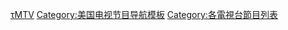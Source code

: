 {{Navbox
| name      = MTV電視節目
| title     = [[音樂電視網|MTV]]電視節目
| bodyclass = hlist
| state     = autocollapsed
| group1 = 音樂節目
| list1  = 
* {{link-en|Music Feed|AMTV}}{{small|（2009–）}}
* [[MTV不插电]]{{small|（1989–）}}
* [[MTV新歌榜|MTV First]]{{small|（2011–）}}
| group2 = 新聞節目
| list2  = 
* {{link-en|真實人生|True Life}}{{small|（1998–）}}
| group3 = 真人秀
| list3  = 
* {{link-en|16歲與懷孕|16 and Pregnant}}{{small|（2009–）}}
* {{link-en|非識不可：電視版|Catfish: The TV Show}}{{small|（2012–）}}
* {{link-en|女孩代碼|Girl Code}}{{small|（2013–）}}
* {{link-en|MADE|Made (TV series)}}{{small|（2003–）}}
* {{link-en|單身宿舍|The Real World}}{{small|（1992–）}}
* [[逞能倒霉蛋]]{{small|（2011–）}}
* {{link-en|少女媽媽OG|Teen Mom}}{{small|（2011–）}}
* {{link-en|少女媽媽2|Teen Mom 2}}{{small|（2011–）}}
| group4 = 競賽節目
| list4  = 
* {{link-en|天生配不呸|Are You the One?}}{{small|（2014–）}}
* Broke A$$ Game Show {{small|（2015–）}}
* {{link-en|玩命生存戰|The Challenge (TV series)|The Challenge}}{{small|（1998–）}}
| group5 = 談話節目
| list5  =
* ''Wolf Watch''{{small|（2014–）}}
| group6 = 電視影集
| list6  = 
* [[驚聲尖叫 (電視劇)|驚聲尖叫]]{{small|（2015–）}}
| group7 = 結束播放
| list7 = [[少狼 (電視劇)|少狼]] <small>(2011-2017)</small>
}}<noinclude>
{{collapsible option}}
{{美國電視網節目}}
[[Category:派拉蒙国内传媒网|&tau;MTV]]
[[Category:美国电视节目导航模板]]
[[Category:各電視台節目列表]]
</noinclude>